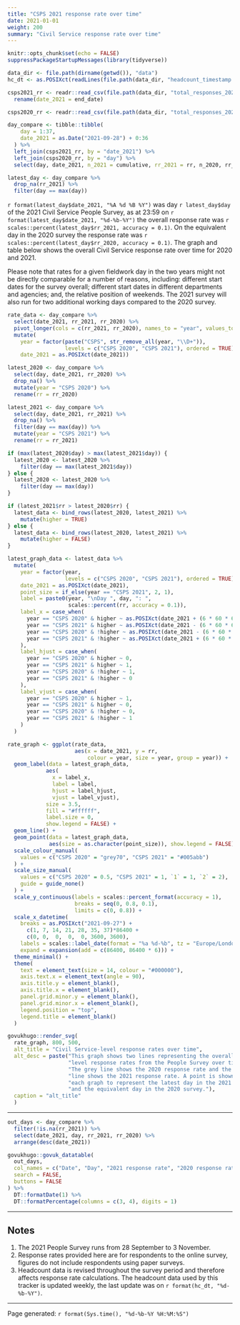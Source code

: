 ```yaml
---
title: "CSPS 2021 response rate over time"
date: 2021-01-01
weight: 200
summary: "Civil Service response rate over time"
---
```


```r
knitr::opts_chunk$set(echo = FALSE)
suppressPackageStartupMessages(library(tidyverse))

data_dir <- file.path(dirname(getwd()), "data")
hc_dt <- as.POSIXct(readLines(file.path(data_dir, "headcount_timestamp.txt")))

csps2021_rr <- readr::read_csv(file.path(data_dir, "total_responses_2021.csv")) %>%
  rename(date_2021 = end_date)

csps2020_rr <- readr::read_csv(file.path(data_dir, "total_responses_2020.csv"))

day_compare <- tibble::tibble(
    day = 1:37,
    date_2021 = as.Date("2021-09-28") + 0:36
  ) %>% 
  left_join(csps2021_rr, by = "date_2021") %>%
  left_join(csps2020_rr, by = "day") %>%
  select(day, date_2021, n_2021 = cumulative, rr_2021 = rr, n_2020, rr_2020)

latest_day <- day_compare %>%
  drop_na(rr_2021) %>%
  filter(day == max(day))

```

`r format(latest_day$date_2021, "%A %d %B %Y")` was day `r latest_day$day` of the 2021 Civil Service People Survey, as at 23:59 on `r format(latest_day$date_2021, "%d-%b-%Y")` the overall response rate was `r scales::percent(latest_day$rr_2021, accuracy = 0.1)`. On the equivalent day in the 2020 survey the response rate was `r scales::percent(latest_day$rr_2020, accuracy = 0.1)`. The graph and table below shows the overall Civil Service response rate over time for 2020 and 2021.

Please note that rates for a given fieldwork day in the two years might not be directly comparable for a number of reasons, including: different start dates for the survey overall; different start dates in different departments and agencies; and, the relative position of weekends. The 2021 survey will also run for two additional working days compared to the 2020 survey.


```r
rate_data <- day_compare %>%
  select(date_2021, rr_2021, rr_2020) %>%
  pivot_longer(cols = c(rr_2021, rr_2020), names_to = "year", values_to = "rr") %>%
  mutate(
    year = factor(paste("CSPS", str_remove_all(year, "\\D+")), 
                  levels = c("CSPS 2020", "CSPS 2021"), ordered = TRUE),
    date_2021 = as.POSIXct(date_2021))

latest_2020 <- day_compare %>%
  select(day, date_2021, rr_2020) %>%
  drop_na() %>%
  mutate(year = "CSPS 2020") %>%
  rename(rr = rr_2020)

latest_2021 <- day_compare %>%
  select(day, date_2021, rr_2021) %>%
  drop_na() %>%
  filter(day == max(day)) %>%
  mutate(year = "CSPS 2021") %>%
  rename(rr = rr_2021)

if (max(latest_2020$day) > max(latest_2021$day)) {
  latest_2020 <- latest_2020 %>% 
    filter(day == max(latest_2021$day))
} else {
  latest_2020 <- latest_2020 %>% 
    filter(day == max(day))
}

if (latest_2021$rr > latest_2020$rr) {
  latest_data <- bind_rows(latest_2020, latest_2021) %>%
    mutate(higher = TRUE)
} else {
  latest_data <- bind_rows(latest_2020, latest_2021) %>%
    mutate(higher = FALSE)
}

latest_graph_data <- latest_data %>%
  mutate(
    year = factor(year, 
                  levels = c("CSPS 2020", "CSPS 2021"), ordered = TRUE),
    date_2021 = as.POSIXct(date_2021),
    point_size = if_else(year == "CSPS 2021", 2, 1),
    label = paste0(year, "\nDay ", day, ": ", 
                   scales::percent(rr, accuracy = 0.1)),
    label_x = case_when(
      year == "CSPS 2020" & higher ~ as.POSIXct(date_2021 + (6 * 60 * 60)),
      year == "CSPS 2021" & higher ~ as.POSIXct(date_2021 - (6 * 60 * 60)),
      year == "CSPS 2020" & !higher ~ as.POSIXct(date_2021 - (6 * 60 * 60)),
      year == "CSPS 2021" & !higher ~ as.POSIXct(date_2021 + (6 * 60 * 60))
    ),
    label_hjust = case_when(
      year == "CSPS 2020" & higher ~ 0,
      year == "CSPS 2021" & higher ~ 1,
      year == "CSPS 2020" & !higher ~ 1,
      year == "CSPS 2021" & !higher ~ 0
    ),
    label_vjust = case_when(
      year == "CSPS 2020" & higher ~ 1,
      year == "CSPS 2021" & higher ~ 0,
      year == "CSPS 2020" & !higher ~ 0,
      year == "CSPS 2021" & !higher ~ 1
    )
  )

rate_graph <- ggplot(rate_data, 
                     aes(x = date_2021, y = rr, 
                         colour = year, size = year, group = year)) +
  geom_label(data = latest_graph_data, 
            aes(
              x = label_x,
              label = label,
              hjust = label_hjust,
              vjust = label_vjust),
            size = 3.5,
            fill = "#ffffff",
            label.size = 0,
            show.legend = FALSE) +
  geom_line() +
  geom_point(data = latest_graph_data, 
             aes(size = as.character(point_size)), show.legend = FALSE) +
  scale_colour_manual(
    values = c("CSPS 2020" = "grey70", "CSPS 2021" = "#005abb")
  ) +
  scale_size_manual(
    values = c("CSPS 2020" = 0.5, "CSPS 2021" = 1, `1` = 1, `2` = 2),
    guide = guide_none()
  ) +
  scale_y_continuous(labels = scales::percent_format(accuracy = 1),
                     breaks = seq(0, 0.8, 0.1),
                     limits = c(0, 0.8)) +
  scale_x_datetime(
    breaks = as.POSIXct("2021-09-27") + 
      c(1, 7, 14, 21, 28, 35, 37)*86400 + 
      c(0, 0,  0,  0,  0, 3600, 3600),
    labels = scales::label_date(format = "%a %d-%b", tz = "Europe/London"),
    expand = expansion(add = c(86400, 86400 * 6))) +
  theme_minimal() +
  theme(
    text = element_text(size = 14, colour = "#000000"),
    axis.text.x = element_text(angle = 90),
    axis.title.y = element_blank(),
    axis.title.x = element_blank(),
    panel.grid.minor.y = element_blank(),
    panel.grid.minor.x = element_blank(),
    legend.position = "top",
    legend.title = element_blank()
  )

govukhugo::render_svg(
  rate_graph, 800, 500,
  alt_title = "Civil Service-level response rates over time", 
  alt_desc = paste("This graph shows two lines representing the overall",
                   "level response rates from the People Survey over time.",
                   "The grey line shows the 2020 response rate and the blue",
                   "line shows the 2021 response rate. A point is shown on",
                   "each graph to represent the latest day in the 2021 survey",
                   "and the equivalent day in the 2020 survey."),
  caption = "alt_title"
  )

```

<hr class="govuk-section-break govuk-section-break--l">

```r
out_days <- day_compare %>%
  filter(!is.na(rr_2021)) %>%
  select(date_2021, day, rr_2021, rr_2020) %>%
  arrange(desc(date_2021))

govukhugo::govuk_datatable(
  out_days,
  col_names = c("Date", "Day", "2021 response rate", "2020 response rate"),
  search = FALSE,
  buttons = FALSE
) %>%
  DT::formatDate(1) %>%
  DT::formatPercentage(columns = c(3, 4), digits = 1)
```

<hr class="govuk-section-break govuk-section-break--xl govuk-section-break--visible">

## Notes
1. The 2021 People Survey runs from 28 September to 3 November.
1. Response rates provided here are for respondents to the online survey, figures do not include respondents using paper surveys.
1. Headcount data is revised throughout the survey period and therefore affects response rate calculations. The headcount data used by this tracker is updated weekly, the last update was on `r format(hc_dt, "%d-%b-%Y")`.


<hr class="govuk-section-break govuk-section-break--m">

<span class="govuk-body-s">Page generated: `r format(Sys.time(), "%d-%b-%Y %H:%M:%S")`</span>
